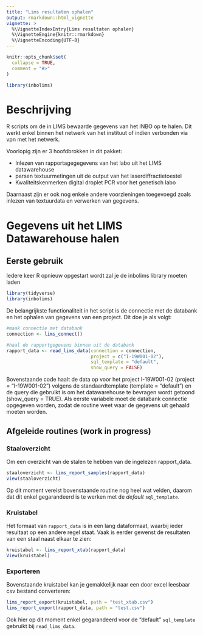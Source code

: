 ```yaml
---
title: "Lims resultaten ophalen"
output: rmarkdown::html_vignette
vignette: >
  %\VignetteIndexEntry{Lims resultaten ophalen}
  %\VignetteEngine{knitr::rmarkdown}
  %\VignetteEncoding{UTF-8}
---
```


```r
knitr::opts_chunk$set(
  collapse = TRUE,
  comment = "#>"
)
```

```r
library(inbolims)
```

# Beschrijving

R scripts om de in LIMS bewaarde gegevens van het INBO op te halen. Dit werkt enkel binnen het netwerk van het instituut of indien verbonden via vpn met het netwerk.

Voorlopig zijn er 3 hoofdbrokken in dit pakket:

- Inlezen van rapportagegegevens van het labo uit het LIMS datawarehouse
- parsen textuurmetingen uit de output van het laserdiffractietoestel 
- Kwaliteitskenmerken digital droplet PCR voor het genetisch labo

Daarnaast zijn er ook nog enkele andere voorzieningen toegevoegd zoals inlezen van textuurdata en verwerken van gegevens.

# Gegevens uit het LIMS Datawarehouse halen

## Eerste gebruik

Iedere keer R opnieuw opgestart wordt zal je de inbolims library moeten laden

```r
library(tidyverse)
library(inbolims)
```

De belangrijkste functionaliteit in het script is de connectie met de databank en het ophalen van gegevens van een project. Dit doe je als volgt:

```r
#maak connectie met databank
connection <- lims_connect()

#haal de rapportgegevens binnen uit de databank
rapport_data <- read_lims_data(connection = connection,
                               project = c("I-19W001-02"),
                               sql_template = "default",
                               show_query = FALSE)
```
Bovenstaande code haalt de data op voor het project I-19W001-02 (project = "I-19W001-02") volgens de standaardtemplate  (template = "default") en de query die gebruikt is om het datawarehouse te bevragen wordt getoond (show_query = TRUE). Als eerste variabele moet de databank connectie opgegeven worden, zodat de routine weet waar de gegevens uit gehaald moeten worden.

## Afgeleide routines (work in progress)


### Staaloverzicht

Om een overzicht van de stalen te hebben van de ingelezen rapport_data.

```r
staaloverzicht <- lims_report_samples(rapport_data)
view(staaloverzicht)
```

Op dit moment vereist bovenstaande routine nog heel wat velden, daarom dat dit enkel gegarandeerd is te werken met de *default* `sql_template`.

### Kruistabel

Het formaat van `rapport_data` is in een lang dataformaat, waarbij ieder resultaat op een andere regel staat. Vaak is eerder gewenst de resultaten van een staal naast elkaar te zien:

```r
kruistabel <- lims_report_xtab(rapport_data)
View(kruistabel)
```

### Exporteren

Bovenstaande kruistabel kan je gemakkelijk naar een door excel leesbaar csv bestand converteren:

```r
lims_report_export(kruistabel, path = "test_xtab.csv")
lims_report_export(rapport_data, path = "test.csv")
```
Ook hier op dit moment enkel gegarandeerd voor de "default" `sql_template` gebruikt bij `read_lims_data`.


